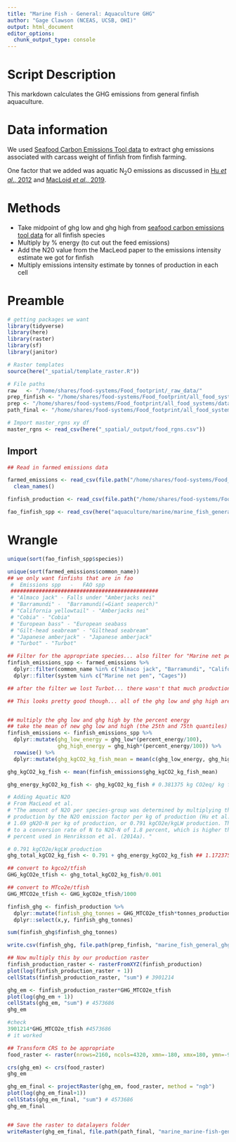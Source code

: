 ```yaml
---
title: "Marine Fish - General: Aquaculture GHG"
author: "Gage Clawson (NCEAS, UCSB, OHI)"
output: html_document
editor_options: 
  chunk_output_type: console
---
```


# Script Description

This markdown calculates the GHG emissions from general finfish aquaculture. 

# Data information
We used [Seafood Carbon Emissions Tool data](http://seafoodco2.dal.ca/) to extract ghg emissions associated with carcass weight of finfish from finfish farming.

One factor that we added was aquatic N<sub>2</sub>O emissions as discussed in [Hu *et al*., 2012](https://pubs.acs.org/doi/full/10.1021/es300110x) and [MacLoid *et al*., 2019](http://www.fao.org/3/ca7130en/ca7130en.pdf).


# Methods 
 - Take midpoint of ghg low and ghg high from [seafood carbon emissions tool data](http://seafoodco2.dal.ca/) for all finfish species
 - Multiply by % energy (to cut out the feed emissions)
 - Add the N20 value from the MacLeod paper to the emissions intensity estimate we got for finfish
 - Multiply emissions intensity estimate by tonnes of production in each cell
 
 
# Preamble
```r
# getting packages we want
library(tidyverse)
library(here)
library(raster)
library(sf)
library(janitor)

# Raster templates
source(here("_spatial/template_raster.R"))

# File paths
raw   <- "/home/shares/food-systems/Food_footprint/_raw_data/"
prep_finfish <- "/home/shares/food-systems/Food_footprint/all_food_systems/dataprep/aquaculture/marine/marine_fish_general"
prep <- "/home/shares/food-systems/Food_footprint/all_food_systems/dataprep/" 
path_final <- "/home/shares/food-systems/Food_footprint/all_food_systems/datalayers" 

# Import master_rgns xy df
master_rgns <- read_csv(here("_spatial/_output/food_rgns.csv"))
```  
 
## Import
```r
## Read in farmed emissions data 

farmed_emissions <- read_csv(file.path("/home/shares/food-systems/Food_footprint/_raw_data/seafood_carbon_emmisions_tool/d2020/Specie_List_-_11_24_2020,_11_39_21_AM_Farmed.csv")) %>%
  clean_names()

finfish_production <- read_csv(file.path("/home/shares/food-systems/Food_footprint/all_food_systems/dataprep/aquaculture/marine/marine_fish_general/marine_fish_general_farm.csv"))

fao_finfish_spp <- read_csv(here("aquaculture/marine/marine_fish_general/finfish_farms/data/fao_mariculture_finfish_taxa_production.csv"))

```
 
 
# Wrangle

```r
unique(sort(fao_finfish_spp$species))

unique(sort(farmed_emissions$common_name))
## we only want finfishs that are in fao
 #  Emissions spp   -   FAO spp
 ###############################################
 # "Almaco jack" - Falls under "Amberjacks nei"                               
 # "Barramundi" -  "Barramundi(=Giant seaperch)"                    
 # "California yellowtail" - "Amberjacks nei"
 # "Cobia" - "Cobia"          
 # "European bass" - "European seabass             
 # "Gilt-head seabream" - "Gilthead seabream"
 # "Japanese amberjack" - "Japanese amberjack"  
 # "Turbot" - "Turbot"

## Filter for the appropriate species... also filter for "Marine net pen" and "Cages".. since we don't want any inland aquaculture
finfish_emissions_spp <- farmed_emissions %>%
  dplyr::filter(common_name %in% c("Almaco jack", "Barramundi", "California yellowtail", "Cobia", "European bass", "Gilt-head seabream", "Japanese amberjack", "Turbot")) %>%
  dplyr::filter(system %in% c("Marine net pen", "Cages"))

## after the filter we lost Turbot... there wasn't that much production anyways.

## This looks pretty good though... all of the ghg low and ghg high are generally between 2 and 4... with the exception of cobia. I feel comfortable just taking the midpoint. 


## multiply the ghg low and ghg high by the percent energy
## take the mean of new ghg low and high (the 25th and 75th quantiles)
finfish_emissions <- finfish_emissions_spp %>%
  dplyr::mutate(ghg_low_energy = ghg_low*(percent_energy/100),
                ghg_high_energy = ghg_high*(percent_energy/100)) %>%
  rowwise() %>%
  dplyr::mutate(ghg_kgCO2_kg_fish_mean = mean(c(ghg_low_energy, ghg_high_energy))) 

ghg_kgCO2_kg_fish <- mean(finfish_emissions$ghg_kgCO2_kg_fish_mean)

ghg_energy_kgCO2_kg_fish <- ghg_kgCO2_kg_fish # 0.381375 kg CO2eq/ kg fish (live/carcass weight, ratioed)

# Adding Aquatic N2O
# From MacLeod et al. 
# "The amount of N2O per species-group was determined by multiplying the
# production by the N2O emission factor per kg of production (Hu et al., 2012), i.e.
# 1.69 gN2O-N per kg of production, or 0.791 kgCO2e/kgLW production. This equates
# to a conversion rate of N to N2O-N of 1.8 percent, which is higher that the 0.71
# percent used in Henriksson et al. (2014a). "

# 0.791 kgCO2e/kgLW production 
ghg_total_kgCO2_kg_fish <- 0.791 + ghg_energy_kgCO2_kg_fish ## 1.172375

## convert to kgco2/tfish
GHG_kgCO2e_tfish <- ghg_total_kgCO2_kg_fish/0.001

## convert to MTco2e/tfish
GHG_MTCO2e_tfish <- GHG_kgCO2e_tfish/1000

finfish_ghg <- finfish_production %>%
  dplyr::mutate(finfish_ghg_tonnes = GHG_MTCO2e_tfish*tonnes_production) %>%
  dplyr::select(x,y, finfish_ghg_tonnes)

sum(finfish_ghg$finfish_ghg_tonnes)

write.csv(finfish_ghg, file.path(prep_finfish, "marine_fish_general_ghg.csv"))

## Now multiply this by our production raster
finfish_production_raster <- rasterFromXYZ(finfish_production)
plot(log(finfish_production_raster + 1))
cellStats(finfish_production_raster, "sum") # 3901214

ghg_em <- finfish_production_raster*GHG_MTCO2e_tfish
plot(log(ghg_em + 1))
cellStats(ghg_em, "sum") # 4573686
ghg_em

#check
3901214*GHG_MTCO2e_tfish #4573686
# it worked

## Transform CRS to be appropriate
food_raster <- raster(nrows=2160, ncols=4320, xmn=-180, xmx=180, ymn=-90, ymx=90)

crs(ghg_em) <- crs(food_raster)
ghg_em

ghg_em_final <- projectRaster(ghg_em, food_raster, method = "ngb")
plot(log(ghg_em_final+1))
cellStats(ghg_em_final, "sum") # 4573686
ghg_em_final


## Save the raster to datalayers folder
writeRaster(ghg_em_final, file.path(path_final, "marine_marine-fish-general_aquaculture_meat_ghg.tif"), overwrite = TRUE)

```

